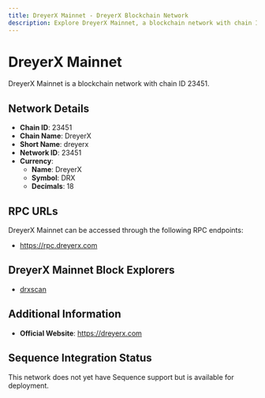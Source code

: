 ```yaml
--- 
title: DreyerX Mainnet - DreyerX Blockchain Network
description: Explore DreyerX Mainnet, a blockchain network with chain ID 23451. Learn about its native currency, DreyerX, and how to interact with the network.
---
```


# DreyerX Mainnet

DreyerX Mainnet is a blockchain network with chain ID 23451.

## Network Details

- **Chain ID**: 23451
- **Chain Name**: DreyerX
- **Short Name**: dreyerx
- **Network ID**: 23451
- **Currency**: 
  - **Name**: DreyerX
  - **Symbol**: DRX
  - **Decimals**: 18

## RPC URLs

DreyerX Mainnet can be accessed through the following RPC endpoints:

- https://rpc.dreyerx.com

## DreyerX Mainnet Block Explorers

- [drxscan](https://scan.dreyerx.com)

## Additional Information

- **Official Website**: https://dreyerx.com

## Sequence Integration Status

This network does not yet have Sequence support but is available for deployment.
